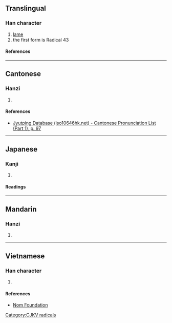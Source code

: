 {{also|尢}}
{{character info/new}}
==Translingual==
{{stroke order|type=animate}}

===Han character===
{{Han char|rn=43|rad=尢|as=00|sn=4|var=1|four=|canj=CHU|ids=⿱八儿}}

# [[lame]]
# the first form is Radical 43

====References====
{{Han ref|kx=0298.021|dkj=07540|dj=0593.020|hdz=10551.130|uh=5C23}}

----

==Cantonese==

===Hanzi===
{{yue-hanzi|jyut=[[wong1]]|y=wong1}}

# {{rfdef|yue|sort=尢00}}

====References====
* [http://www.iso10646hk.net/jp/document/download.jsp Jyutping Database (iso10646hk.net) - Cantonese Pronunciation List (Part 1), p. 97]

----

==Japanese==

===Kanji===
{{ja-kanji|grade=|rs=尢00}}

# {{rfdef|ja|sort=尢00}}

====Readings====
{{ja-readings
|on=おう
|kun=まげあし
}}

----

==Mandarin==

===Hanzi===
{{cmn-hanzi|pin=[[wāng]] ([[wang1]]), [[méng]] ([[meng2]]), [[páng]] ([[pang2]])|wg=wang<sup>1</sup>, meng<sup>2</sup>, p'ang<sup>2</sup>}}

# {{rfdef|cmn|sort=尢00}}

----

==Vietnamese==

===Han character===
{{vi-readings|rs=尢00|reading=uông}}

# {{rfdef|vi|sort=尢00}}

====References====
* [http://nomfoundation.org/common/nom_details.php?codepoint=5c23 Nom Foundation]

[[Category:CJKV radicals]]